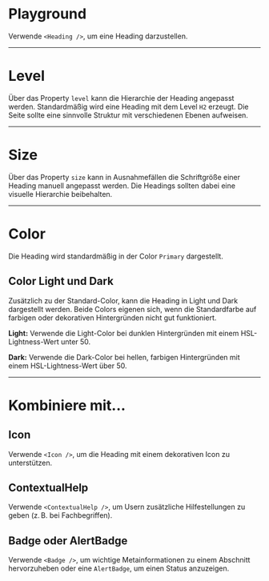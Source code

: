 # Playground

Verwende `<Heading />`, um eine Heading darzustellen.

<LiveCodeEditor />

---

# Level

Über das Property `level` kann die Hierarchie der Heading angepasst werden.
Standardmäßig wird eine Heading mit dem Level `H2` erzeugt. Die Seite sollte
eine sinnvolle Struktur mit verschiedenen Ebenen aufweisen.

<LiveCodeEditor example="levels" editorCollapsed />

---

# Size

Über das Property `size` kann in Ausnahmefällen die Schriftgröße einer Heading manuell angepasst
werden. Die Headings sollten dabei eine visuelle Hierarchie beibehalten.

<LiveCodeEditor example="size" editorCollapsed />

---

# Color

Die Heading wird standardmäßig in der Color `Primary` dargestellt.

## Color Light und Dark

Zusätzlich zu der Standard-Color, kann die Heading in Light und Dark dargestellt werden. Beide Colors eigenen sich, wenn die Standardfarbe auf
farbigen oder dekorativen Hintergründen nicht gut funktioniert. 

<LiveCodeEditor example="dark" bgColor="light" editorCollapsed />

<LiveCodeEditor example="light" bgColor="dark" editorCollapsed />

**Light:** Verwende die Light-Color bei dunklen Hintergründen mit einem
HSL-Lightness-Wert unter 50.

**Dark:** Verwende die Dark-Color bei hellen, farbigen Hintergründen mit
einem HSL-Lightness-Wert über 50.

---

# Kombiniere mit...

## Icon

Verwende `<Icon />`, um die Heading mit einem dekorativen Icon zu
unterstützen.

<LiveCodeEditor example="icon" editorCollapsed />

## ContextualHelp

Verwende `<ContextualHelp />`, um Usern zusätzliche Hilfestellungen zu geben
(z. B. bei Fachbegriffen).

<LiveCodeEditor example="contextualHelp" editorCollapsed />

## Badge oder AlertBadge

Verwende `<Badge />`, um wichtige Metainformationen zu einem Abschnitt
hervorzuheben oder eine `AlertBadge`, um einen Status anzuzeigen.

<LiveCodeEditor example="badge" editorCollapsed />
